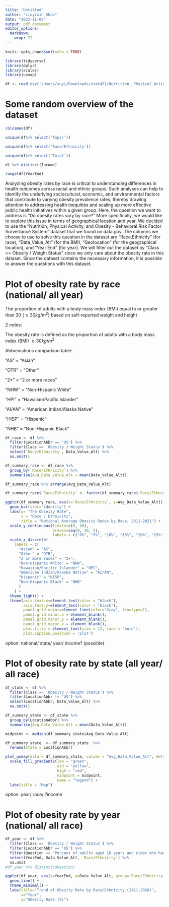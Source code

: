 ```yaml
---
title: "Untitled"
author: "Liuyixin Shao"
date: "2023-11-09"
output: pdf_document
editor_options: 
  markdown: 
    wrap: 72
---
```


```r
knitr::opts_chunk$set(echo = TRUE)
```

```r
library(tidyverse)
library(dplyr)
library(scales)
library(usmap)
```

```r
df <- read_csv('/Users/suyi/Downloads/stat451/Nutrition__Physical_Activity__and_Obesity_-_Behavioral_Risk_Factor_Surveillance_System.csv')
```

# Some random overview of the dataset

```r
colnames(df)
```

```r
unique(df%>% select('Topic'))
```

```r
unique(df%>% select('Race/Ethnicity'))
```

```r
unique(df%>% select('Total'))
```

```r
df %>% distinct(Income)
```

```r
range(df$YearEnd)
```

Analyzing obesity rates by race is critical to understanding differences
in health outcomes across racial and ethnic groups. Such analyses can
help to identify the underlying sociocultural, economic, and
environmental factors that contribute to varying obesity prevalence
rates, thereby drawing attention to addressing health inequities and
scaling up more effective public health initiatives within a given
group. Here, the question we want to address is "Do obesity rates vary
by race?" More specifically, we would like to explore this issue in
terms of geographical location and year. We decided to use the
"Nutrition, Physical Activity, and Obesity - Behavioral Risk Factor
Surveillance System" dataset that we found on data.gov. The columns we
choose to use to solve this question in the dataset are "Race.Ethnicity"
(for race), "Data_Value_Alt" (for the BMI), "Geolocation" (for the
geographical location), and "Year End" (for year). We will filter out
the dataset by "Class == Obesity / Weight Status" since we only care
about the obesity rate in this dataset. Since the dataset contains the
necessary information, it is possible to answer the questions with this
dataset.

# Plot of obesity rate by race (national/ all year)

The proportion of adults with a body mass index (BMI) equal to or
greater than 30 ($\geq 30 kg/m^2$) based on self-reported weight and height

2 notes:

The obesity rate is defined as the proportion of adults with a body mass
index (BMI) $\geq 30 kg/m^2$

Abbreviations comparison table:

"AS" = "Asian" 

"OTR" = "Other" 

"2+" = "2 or more races" 

"NHW" = "Non-Hispanic White"

"HPI" = "Hawaiian/Pacific Islander" 

"AI/AN" = "American Indian/Alaska Native" 

"HISP" = "Hispanic" 

"NHB" = "Non-Hispanic Black"

```r
df_race <- df %>%
  filter(LocationAbbr == 'US') %>%
  filter(Class == 'Obesity / Weight Status') %>%
  select(`Race/Ethnicity`, Data_Value_Alt) %>%
  na.omit()
```

```r
df_summary_race <- df_race %>%
  group_by(`Race/Ethnicity`) %>%
  summarise(Avg_Data_Value_Alt = mean(Data_Value_Alt))

df_summary_race %>% arrange(Avg_Data_Value_Alt)

df_summary_race$`Race/Ethnicity` <- factor(df_summary_race$`Race/Ethnicity`, levels = c("Asian", "Other", "2 or more races", "Non-Hispanic White", "Hawaiian/Pacific Islander", "American Indian/Alaska Native", "Hispanic", "Non-Hispanic Black"))
```

```r
ggplot(df_summary_race, aes(x=`Race/Ethnicity`, y=Avg_Data_Value_Alt)) +
  geom_bar(stat="identity") + 
  labs(y= "The Obseity Rate",
       x = "Race / Ethnicity", 
       title = "National Average Obesity Rates by Race, 2011-2021") + 
  scale_y_continuous(limits=c(0, 40),
                     breaks=seq(0, 40, 5),
                     labels = c("0%", "5%", "10%", "15%", "20%", "25%", "30%", "35%", "40%")) + 
  scale_x_discrete(
    labels = c(
      "Asian" = "AS",
      "Other" = "OTR", 
      "2 or more races" = "2+",
      "Non-Hispanic White" = "NHW",
      "Hawaiian/Pacific Islander" = "HPI",
      "American Indian/Alaska Native" = "AI/AN",
      "Hispanic" = "HISP",
      "Non-Hispanic Black" = "NHB"
      )
    ) +
  theme_light() + 
  theme(axis.text.x=element_text(color = "black"),
        axis.text.y=element_text(color = "black"),
        panel.grid.major=element_line(color="Gray", linetype=1),
        panel.grid.minor.x = element_blank(),
        panel.grid.minor.y = element_blank(),
        panel.grid.major.x = element_blank(),         
        plot.title = element_text(size = 12, face = 'bold'),
        plot.caption.position = 'plot')
```

option: national/ state/ year/ income? (possible)

# Plot of obesity rate by state (all year/ all race)

```r
df_state <- df %>%
  filter(Class == 'Obesity / Weight Status') %>%
  filter(LocationAbbr != "US") %>%
  select(LocationAbbr, Data_Value_Alt) %>%
  na.omit()
```

```r
df_summary_state <- df_state %>%
  group_by(LocationAbbr) %>%
  summarise(Avg_Data_Value_Alt = mean(Data_Value_Alt))

midpoint <- median(df_summary_state$Avg_Data_Value_Alt)

df_summary_state  <- df_summary_state  %>%
  rename(state = LocationAbbr)
```

```r
plot_usmap(data = df_summary_state, values = "Avg_Data_Value_Alt", default_fill = "gray") + 
  scale_fill_gradient2(low = "green",
                       mid = "yellow",
                       high = "red", 
                       midpoint = midpoint,
                       name = "legend") +
  labs(title = "Map")
```

option: year/ race/ ?income

# Plot of obesity rate by year (national/ all race)
```r
df_year <- df %>% 
  filter(Class == 'Obesity / Weight Status') %>% 
  filter(LocationAbbr == 'US') %>%
  filter(Question == 'Percent of adults aged 18 years and older who have obesity') %>%
  select(YearEnd, Data_Value_Alt, `Race/Ethnicity`) %>%
  na.omit
#df_year %>% distinct(Question)
```

```r
ggplot(df_year, aes(x=YearEnd, y=Data_Value_Alt, group=`Race/Ethnicity`, color=`Race/Ethnicity`)) +
  geom_line() +
  theme_minimal() +
  labs(title="Trend of Obesity Rate by Race/Ethnicity (2011-2020)",
       x="Year",
       y="Obesity Rate (%)")
```